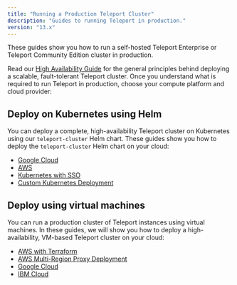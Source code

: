 ```yaml
---
title: "Running a Production Teleport Cluster"
description: "Guides to running Teleport in production."
version: "13.x"
---
```


These guides show you how to run a self-hosted Teleport Enterprise or Teleport
Community Edition cluster in production.

Read our [High Availability Guide](/docs/ver/13.x/deploy-a-cluster/high-availability) for the general
principles behind deploying a scalable, fault-tolerant Teleport cluster. Once
you understand what is required to run Teleport in production, choose your
compute platform and cloud provider:

## Deploy on Kubernetes using Helm

You can deploy a complete, high-availability Teleport cluster on Kubernetes
using our `teleport-cluster` Helm chart. These guides show you how to deploy the
`teleport-cluster` Helm chart on your cloud:

- [Google Cloud](/docs/ver/13.x/deploy-a-cluster/helm-deployments/gcp)
- [AWS](/docs/ver/13.x/deploy-a-cluster/helm-deployments/aws)
- [Kubernetes with SSO](/docs/ver/13.x/deploy-a-cluster/helm-deployments/kubernetes-cluster)
- [Custom Kubernetes Deployment](/docs/ver/13.x/deploy-a-cluster/helm-deployments/custom)

## Deploy using virtual machines

You can run a production cluster of Teleport instances using virtual machines.
In these guides, we will show you how to deploy a high-availability, VM-based
Teleport cluster on your cloud:

- [AWS with Terraform](/docs/ver/13.x/deploy-a-cluster/deployments/aws-terraform)
- [AWS Multi-Region Proxy Deployment](/docs/ver/13.x/deploy-a-cluster/deployments/aws-gslb-proxy-peering-ha-deployment)
- [Google Cloud](/docs/ver/13.x/deploy-a-cluster/deployments/gcp)
- [IBM Cloud](/docs/ver/13.x/deploy-a-cluster/deployments/ibm)
